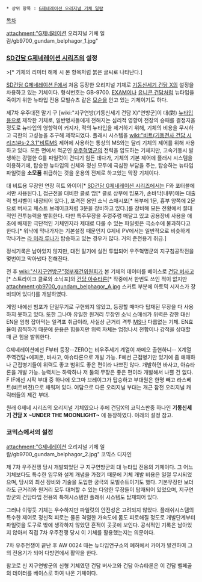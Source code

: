  * 상위 항목 : [[G제네레이션 오리지널 기체 일람]]

[[목차]]

attachment:"G제네레이션 오리지널 기체 일람/gb9700_gundam_belphagor_1.jpg"

=== [[SD건담 G제네레이션 시리즈]]의 설정 === 
>'''{{{#red 적의 섬멸을 최우선으로 한다(敵ノ殲滅ヲ最優先トスル)}}}'''[* 기체의 리미터 해제 시 본 항목처럼 붉은 글씨로 나타난다.]

[[SD건담 G제네레이션 F]]에서 처음 등장한 오리지널 기체로 [[기동신세기 건담 X]]의 설정을 차용하고 있는 기체이다. 형식번호는 GB-9700. [[EXAM]]이나 [[유니콘 건담]]처럼 뉴타입을 죽이기 위한 뉴타입 전용 모빌슈츠 같은 [[모순]]을 안고 있는 기체이기도 하다. 

제7차 우주대전 말기 구 [wiki:"지구연방(기동신세기 건담 X)"연방군]이 대(對) [[뉴타입]]용으로 제작한 기체로, 일반병사들에게 전해지는 심리적 영향이 전장의 승패를 결정지을 정도로 뉴타입의 영향력이 커지자, 적의 뉴타입을 제거하기 위해, 기체의 비용을 무시하고 극한의 고성능을 추구해 제작되었다. 플래시 시스템을 [[wiki:"비트(기동전사 건담 시리즈)#s-2.3.1"비트MS]] 제어에 사용하는 통상의 MS와는 달리 기체의 제어를 위해 사용하고 있다. 모든 면에서 적군인 [[우주혁명군]]의 전력을 압도하는 기체지만, 고속기동시 발생하는 강렬한 G를 파일럿이 견디기 힘든 데다가, 기체의 기본 제어에 플래시 시스템을 이용하기에, 탑승한 뉴타입의 신체와 정신 모두에 극심한 부담을 주는, 탑승하는 뉴타입 파일럿을 '''소모품''' 취급하는 것을 운용의 전제로 하고있는 막장 기체이다.

대 비트용 무장인 연장 히트 와이어[* [[SD건담 G제네레이션 시리즈]]에서는 F와 포터블에서만 사용된다.], 접근전을 대비한 클로 암[* 클로 상부에 빔포가, 손바닥(내부)에는 대출력 빔샤벨이 내장되어 있다.], 포격전 용인 소닉 스매시포[* 복부에 1문, 흉부 양쪽에 2문으로 버사고 체스트 브레이크처럼 3문을 장비하고 있다.]를 장비해 모든 전황에서 절대적인 전투능력을 발휘한다. 다만 특주무장을 주렁주렁 매달고 있고 공용장비 사용을 애초에 배제한 극단적인 기체인지라 제대로 다룰 수 있는 파일럿은 극소수에 불과하다고 한다.[* 워낙에 막나가자는 기본설정 때문인지 G제네 PV에서는 일반적으로 비슷하게 막나가는 [[라 미라 루나]]가 탑승하고 있는 경우가 많다. 거의 준전용기 취급.]

정식기록은 남아있지 않지만, 대전 말기에 실전 투입되어 우주혁명군의 지구침공작전을 몇번이고 막아냈다 전해진다.

전 후 [[wiki:"신지구연방군"정부재건위원회]]가 본 기체의 데이터를 베이스로 [[건담 버사고]][* 스트라이크 클로와 소닉포]와 [[건담 아슈타론]][* 작중에서 한번도 쓰인 적이 없지만 attachment:gb9700_gundam_belphagor_A.jpg 스커트 부분에 아토믹 시저스가 장비되어 있다!]를 개발하였다.

게임 내에선 빔포가 단일무기로 구현되지 않았고, 등장할 때마다 탑재된 무장을 다 사용하지 못하고 있다. 또한 그나마 유일한 원거리 무장인 소닉 스매쉬가 위력은 강한 대신 EN을 엄청 잡아먹는 일격포 취급이라, 사실상 근거리 격투 [[MS]]나 다름없는 기체. EN효율이 끔찍하기 때문에 운용은 힘들지만 위력 자체는 엄청나서 전함이나 강적을 상대할 때 큰 힘을 발휘한다.

G제네레이션에선 F부터 등장--ZERO는 비우주세기 계열이 까메오 출현하니-- X계열 주역건담+에피온, 바사고, 아슈타론으로 개발 가능. F에선 근접병기만 있기에 좀 애매하나 근접병기들이 위력도 좋고 범위도 좋은 편이라 나쁘진 않다. 개발하면 바사고, 아슈타론을 개발 가능. 능력치는 하락하나 저 둘의 무장은 좋은 편이라 개발해서 나쁠 건 없다.
F IF에선 시작 부대 중 하나에 오그마 브레이그가 탑승하고 부대원은 한명 빼고 라스베트(비트버전)으로 채워져 있다.
여담으로 다른 오리지널 부대는 개근 참전 오리지널 캐릭터들의 제간 부대.

원래 G제네 시리즈의 오리지널 기체였으나 후에 건담X의 코믹스판중 하나인 '''기동신세기 건담 X ~UNDER THE MOONLIGHT~''' 에 등장하였다. 아래의 설정 참고.

=== 코믹스에서의 설정 ===
attachment:"G제네레이션 오리지널 기체 일람/gb9700_gundam_belphagor_2.jpg"
코믹스 디자인 

제 7차 우주전쟁 당시 개발되었던 구 지구연방군의 대 뉴타입 전용의 기체이다. 그 어느 기체보다도 특수한 임무와 설계 개념을 가졌기 때문에 기체 개발 비용은 일절 무시되었으며, 당시의 최신 장비와 기술을 도입한 궁극의 모빌슈트이기도 했다. 기본무장만 보더라도 근거리와 원거리 모두 대처할 수 있는 다양한 무장들이 탑재되어 있었으며, 지구연방군의 건담타입 전용의 특허시스템인 플래쉬 시스템도 탑재되어 있다.

그러나 이렇듯 기체는 우수하지만 파일럿의 안전성은 고려되지 않았다. 플래쉬시스템의 특수한 제어로 정신적 피로는 물론 격렬한 가속도에 몸도 피로해질 정도로 개발단계부터 파일럿을 도구로 밖에 생각하지 않았던 흔적이 곳곳에 보인다. 공식적인 기록은 남아있지 않아서 직접 7차 우주전쟁 당시 이 기체를 활용했는지는 의문이다.

7차 우주전쟁이 끝난 후 AW 0024 때는 뉴타입연구소의 폐허에서 카이가 발견하여 그의 전용기가 되어 다방면에서 활약을 한다.

참고로 신 지구연방군의 신형 기체였던 건담 버사고와 건담 아슈타론은 이 건담 벨페골의 데이터를 베이스로 하여 나온 기체이다.
